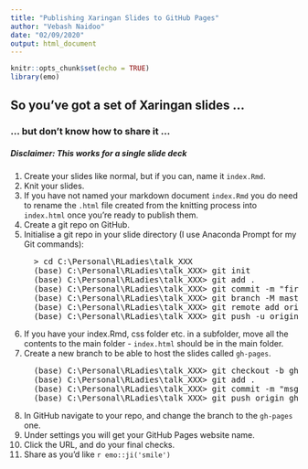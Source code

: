 ```yaml
---
title: "Publishing Xaringan Slides to GitHub Pages"
author: "Vebash Naidoo"
date: "02/09/2020"
output: html_document
---
```


```r
knitr::opts_chunk$set(echo = TRUE)
library(emo)
```

## So you've got a set of Xaringan slides ...
### ... but don't know how to share it ...

##### Disclaimer: This works for a single slide deck

1. Create your slides like normal, but if you can, name it `index.Rmd`.
1. Knit your slides.
1. If you have not named your markdown document `index.Rmd` you do need to rename the `.html` file created from the knitting process into `index.html` once you're ready to publish them.
1. Create a git repo on GitHub.
1. Initialise a git repo in your slide directory (I use Anaconda Prompt for my Git commands):
<pre>
  > cd C:\Personal\RLadies\talk_XXX
  (base) C:\Personal\RLadies\talk_XXX> git init
  (base) C:\Personal\RLadies\talk_XXX> git add .
  (base) C:\Personal\RLadies\talk_XXX> git commit -m "first commit"
  (base) C:\Personal\RLadies\talk_XXX> git branch -M master
  (base) C:\Personal\RLadies\talk_XXX> git remote add origin https://github.com/user_name/repo.git
  (base) C:\Personal\RLadies\talk_XXX> git push -u origin master
</pre>
1. If you have your index.Rmd, css\ folder etc. in a subfolder, move all the contents to the main folder - `index.html` should be in the main folder.
1. Create a new branch to be able to host the slides called `gh-pages`.
<pre>
  (base) C:\Personal\RLadies\talk_XXX> git checkout -b gh-pages
  (base) C:\Personal\RLadies\talk_XXX> git add .
  (base) C:\Personal\RLadies\talk_XXX> git commit -m "msg"
  (base) C:\Personal\RLadies\talk_XXX> git push origin gh-pages
</pre>
1. In GitHub navigate to your repo, and change the branch to the `gh-pages` one. 
1. Under settings you will get your GitHub Pages website name.
1. Click the URL, and do your final checks.
1. Share as you'd like `r emo::ji('smile')`
